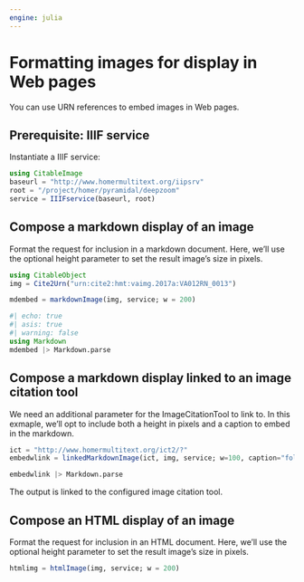 ```yaml
---
engine: julia
---
```



# Formatting images for display in Web pages

You can use URN references to embed images in Web pages.

## Prerequisite: IIIF service

Instantiate a IIIF service:

```julia
using CitableImage
baseurl = "http://www.homermultitext.org/iipsrv"
root = "/project/homer/pyramidal/deepzoom"
service = IIIFservice(baseurl, root)
```    



## Compose a markdown display of an image



Format the request for inclusion in a markdown document.  Here, we'll use the optional height parameter to set the result image's size in pixels.




```julia
using CitableObject
img = Cite2Urn("urn:cite2:hmt:vaimg.2017a:VA012RN_0013")

mdembed = markdownImage(img, service; w = 200)
```

```julia
#| echo: true
#| asis: true
#| warning: false
using Markdown
mdembed |> Markdown.parse
```






## Compose a markdown display linked to an image citation tool

We need an additional parameter for the ImageCitationTool to link to.  In this exmaple, we'll opt to include both a height in pixels and a caption to embed in the markdown.


```julia
ict = "http://www.homermultitext.org/ict2/?"
embedwlink = linkedMarkdownImage(ict, img, service; w=100, caption="folio 12 recto")
```

```julia
embedwlink |> Markdown.parse
```

The output is linked to the configured image citation tool.




## Compose an HTML display of an image

Format the request for inclusion in an HTML document.  Here, we'll use the optional height parameter to set the result image's size in pixels.

```julia
htmlimg = htmlImage(img, service; w = 200)
```



